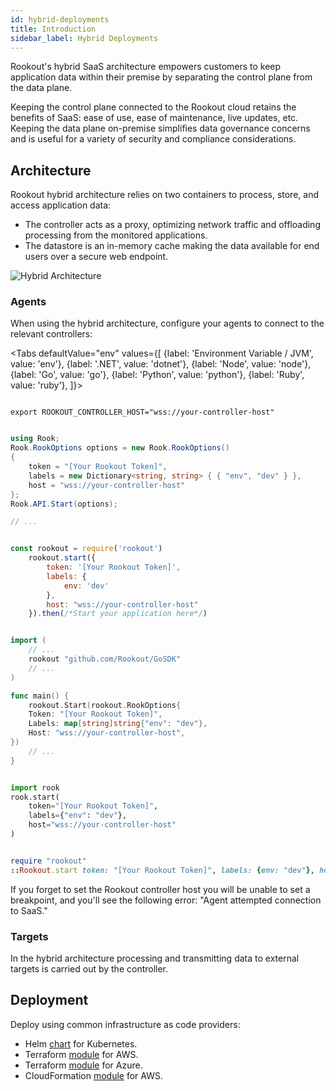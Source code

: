 ```yaml
---
id: hybrid-deployments
title: Introduction
sidebar_label: Hybrid Deployments
---
```


Rookout's hybrid SaaS architecture empowers customers to keep application data within their premise by separating the control plane from the data plane.

Keeping the control plane connected to the Rookout cloud retains the benefits of SaaS: ease of use, ease of maintenance, live updates, etc.
Keeping the data plane on-premise simplifies data governance concerns and is useful for a variety of security and compliance considerations.

## Architecture

Rookout hybrid architecture relies on two containers to process, store, and access application data:
- The controller acts as a proxy, optimizing network traffic and offloading processing from the monitored applications.
- The datastore is an in-memory cache making the data available for end users over a secure web endpoint.

![Hybrid Architecture](/img/diagrams/hybrid-architecture.png)

### Agents

When using the hybrid architecture, configure your agents to connect to the relevant controllers:


<Tabs
    defaultValue="env"
    values={[
        {label: 'Environment Variable / JVM', value: 'env'},
        {label: '.NET', value: 'dotnet'},
        {label: 'Node', value: 'node'},
        {label: 'Go', value: 'go'},
        {label: 'Python', value: 'python'},
        {label: 'Ruby', value: 'ruby'},
    ]}>
<TabItem value="env">

```shell

export ROOKOUT_CONTROLLER_HOST="wss://your-controller-host"

```
</TabItem>
<TabItem value='dotnet'>

```cs

using Rook;
Rook.RookOptions options = new Rook.RookOptions()
{
    token = "[Your Rookout Token]",
    labels = new Dictionary<string, string> { { "env", "dev" } },
    host = "wss://your-controller-host"
};
Rook.API.Start(options);

// ...

```
</TabItem>
<TabItem value='node'>

```javascript

const rookout = require('rookout')
    rookout.start({
        token: '[Your Rookout Token]',
        labels: {
            env: 'dev'
        },
        host: "wss://your-controller-host"
    }).then(/*Start your application here*/)

```

</TabItem>
<TabItem value='go'>

```go

import (
    // ...
    rookout "github.com/Rookout/GoSDK"
    // ...
)

func main() {
    rookout.Start(rookout.RookOptions{
    Token: "[Your Rookout Token]",
    Labels: map[string]string{"env": "dev"},
    Host: "wss://your-controller-host",
})
    // ...
}

```

</TabItem>
<TabItem value='python'>

```python

import rook
rook.start(
    token="[Your Rookout Token]",
    labels={"env": "dev"},
    host="wss://your-controller-host"
)

```
</TabItem>
<TabItem value='ruby'>

```ruby

require "rookout"
::Rookout.start token: "[Your Rookout Token]", labels: {env: "dev"}, host: "wss://your-controller-host"

```
</TabItem>
</Tabs>

<div className="rookout-org-info" />

If you forget to set the Rookout controller host you will be unable to set a breakpoint, and you'll see the following error: "Agent attempted connection to SaaS."

### Targets

In the hybrid architecture processing and transmitting data to external targets is carried out by the controller.

## Deployment

Deploy using common infrastructure as code providers:

- Helm [chart](https://github.com/Rookout/helm-charts/tree/master/charts/rookout-hybrid) for Kubernetes.
- Terraform [module](https://registry.terraform.io/modules/Rookout/rookout-deployment/aws/latest) for AWS.
- Terraform [module](https://registry.terraform.io/modules/Rookout/rookout-deployment/azure/latest) for Azure.
- CloudFormation [module](https://github.com/Rookout/cloudformation-quick-deployment) for AWS.
